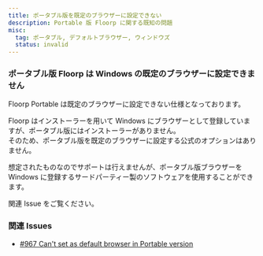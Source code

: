 ```yaml
---
title: ポータブル版を既定のブラウザーに設定できない
description: Portable 版 Floorp に関する既知の問題
misc:
  tag: ポータブル, デフォルトブラウザー, ウィンドウズ
  status: invalid
---
```


### ポータブル版 Floorp は Windows の既定のブラウザーに設定できません

Floorp Portable は既定のブラウザーに設定できない仕様となっております。

Floorp はインストーラーを用いて Windows にブラウザーとして登録していますが、ポータブル版にはインストーラーがありません。\
そのため、ポータブル版を既定のブラウザーに設定する公式のオプションはありません。

想定されたものなのでサポートは行えませんが、ポータブル版ブラウザーを Windows に登録するサードパーティー製のソフトウェアを使用することができます。

関連 Issue をご覧ください。

### 関連 Issues

- [#967 Can't set as default browser in Portable version](https://github.com/Floorp-Projects/Floorp/issues/967)
